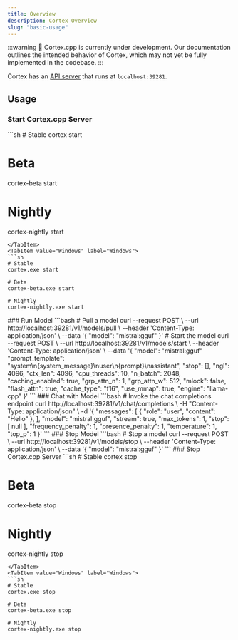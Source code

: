 ```yaml
---
title: Overview
description: Cortex Overview
slug: "basic-usage"
---
```



:::warning
🚧 Cortex.cpp is currently under development. Our documentation outlines the intended behavior of Cortex, which may not yet be fully implemented in the codebase.
:::

Cortex has an [API server](https://cortex.so/api-reference) that runs at `localhost:39281`.


## Usage
### Start Cortex.cpp Server
<Tabs>
  <TabItem value="MacOs/Linux" label="MacOs/Linux">
  ```sh
  # Stable
  cortex start

  # Beta
  cortex-beta start

  # Nightly
  cortex-nightly start
  ```
  </TabItem>
  <TabItem value="Windows" label="Windows">
  ```sh
  # Stable
  cortex.exe start

  # Beta
  cortex-beta.exe start

  # Nightly
  cortex-nightly.exe start
  ```
  </TabItem>
</Tabs>
### Run Model
```bash
# Pull a model
curl --request POST \
  --url http://localhost:39281/v1/models/pull \
  --header 'Content-Type: application/json' \
  --data '{
    "model": "mistral:gguf"
}' 
# Start the model
curl --request POST \
  --url http://localhost:39281/v1/models/start \
  --header 'Content-Type: application/json' \
  --data '{
  "model": "mistral:gguf"
  "prompt_template": "system\n{system_message}\nuser\n{prompt}\nassistant",
  "stop": [],
  "ngl": 4096,
  "ctx_len": 4096,
  "cpu_threads": 10,
  "n_batch": 2048,
  "caching_enabled": true,
  "grp_attn_n": 1,
  "grp_attn_w": 512,
  "mlock": false,
  "flash_attn": true,
  "cache_type": "f16",
  "use_mmap": true,
  "engine": "llama-cpp"
}'
```
### Chat with Model
```bash
# Invoke the chat completions endpoint
curl http://localhost:39281/v1/chat/completions \
-H "Content-Type: application/json" \
-d '{
  "messages": [
    {
      "role": "user",
      "content": "Hello"
    },
  ],
  "model": "mistral:gguf",
  "stream": true,
  "max_tokens": 1,
  "stop": [
      null
  ],
  "frequency_penalty": 1,
  "presence_penalty": 1,
  "temperature": 1,
  "top_p": 1
}'
```
### Stop Model
```bash
# Stop a model
curl --request POST \
  --url http://localhost:39281/v1/models/stop \
  --header 'Content-Type: application/json' \
  --data '{
    "model": "mistral:gguf"
}' 
```
### Stop Cortex.cpp Server
<Tabs>
  <TabItem value="MacOs/Linux" label="MacOs/Linux">
  ```sh
  # Stable
  cortex stop

  # Beta
  cortex-beta stop

  # Nightly
  cortex-nightly stop
  ```
  </TabItem>
  <TabItem value="Windows" label="Windows">
  ```sh
  # Stable
  cortex.exe stop

  # Beta
  cortex-beta.exe stop

  # Nightly
  cortex-nightly.exe stop
  ```
  </TabItem>
</Tabs>